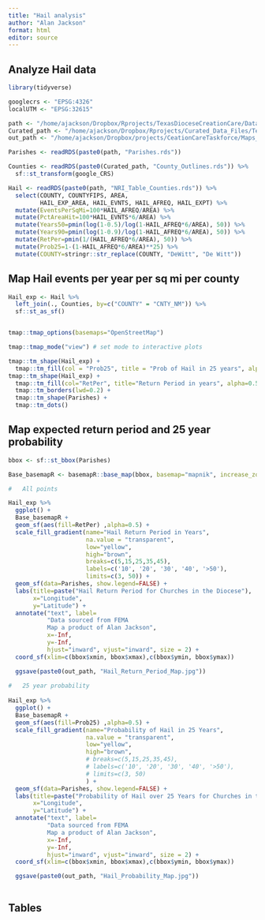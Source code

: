 ```yaml
---
title: "Hail analysis"
author: "Alan Jackson"
format: html
editor: source
---
```


## Analyze Hail data

```r

library(tidyverse)

googlecrs <- "EPSG:4326"
localUTM <- "EPSG:32615"

path <- "/home/ajackson/Dropbox/Rprojects/TexasDioceseCreationCare/Data/"
Curated_path <- "/home/ajackson/Dropbox/Rprojects/Curated_Data_Files/Texas_Counties/"
out_path <- "/home/ajackson/Dropbox/projects/CeationCareTaskforce/Maps_and_tables/Hail/"

Parishes <- readRDS(paste0(path, "Parishes.rds"))

Counties <- readRDS(paste0(Curated_path, "County_Outlines.rds")) %>% 
  sf::st_transform(google_CRS)

Hail <- readRDS(paste0(path, "NRI_Table_Counties.rds")) %>% 
  select(COUNTY, COUNTYFIPS, AREA, 
         HAIL_EXP_AREA, HAIL_EVNTS, HAIL_AFREQ, HAIL_EXPT) %>% 
  mutate(EventsPerSqMi=100*HAIL_AFREQ/AREA) %>% 
  mutate(PctAreaHit=100*HAIL_EVNTS*6/AREA) %>% 
  mutate(Years50=pmin(log(1-0.5)/log(1-HAIL_AFREQ*6/AREA), 50)) %>% 
  mutate(Years90=pmin(log(1-0.9)/log(1-HAIL_AFREQ*6/AREA), 50)) %>% 
  mutate(RetPer=pmin(1/(HAIL_AFREQ*6/AREA), 50)) %>% 
  mutate(Prob25=1-(1-HAIL_AFREQ*6/AREA)**25) %>% 
  mutate(COUNTY=stringr::str_replace(COUNTY, "DeWitt", "De Witt"))

```

##        Map Hail events per year per sq mi per county

```r

Hail_exp <- Hail %>% 
  left_join(., Counties, by=c("COUNTY" = "CNTY_NM")) %>%  
  sf::st_as_sf()


tmap::tmap_options(basemaps="OpenStreetMap")

tmap::tmap_mode("view") # set mode to interactive plots

tmap::tm_shape(Hail_exp) + 
  tmap::tm_fill(col = "Prob25", title = "Prob of Hail in 25 years", alpha=0.5, style="pretty")+
tmap::tm_shape(Hail_exp) + 
  tmap::tm_fill(col="RetPer", title="Return Period in years", alpha=0.5, style="pretty") +
  tmap::tm_borders(lwd=0.2) +
  tmap::tm_shape(Parishes) + 
  tmap::tm_dots()


```

##    Map expected return period and 25 year probability

```r

bbox <- sf::st_bbox(Parishes)

Base_basemapR <- basemapR::base_map(bbox, basemap="mapnik", increase_zoom=2)

#   All points

Hail_exp %>% 
  ggplot() +
  Base_basemapR +
  geom_sf(aes(fill=RetPer) ,alpha=0.5) +
  scale_fill_gradient(name="Hail Return Period in Years", 
                      na.value = "transparent", 
                      low="yellow",
                      high="brown",
                      breaks=c(5,15,25,35,45),
                      labels=c('10', '20', '30', '40', '>50'),
                      limits=c(3, 50)) +
  geom_sf(data=Parishes, show.legend=FALSE) +
  labs(title=paste("Hail Return Period for Churches in the Diocese"),
       x="Longitude",
       y="Latitude") +
  annotate("text", label=
           "Data sourced from FEMA 
           Map a product of Alan Jackson", 
           x=-Inf, 
           y=-Inf,
           hjust="inward", vjust="inward", size = 2) +
  coord_sf(xlim=c(bbox$xmin, bbox$xmax),c(bbox$ymin, bbox$ymax))

  ggsave(paste0(out_path, "Hail_Return_Period_Map.jpg"))
  
#   25 year probability
  
Hail_exp %>% 
  ggplot() +
  Base_basemapR +
  geom_sf(aes(fill=Prob25) ,alpha=0.5) +
  scale_fill_gradient(name="Probability of Hail in 25 Years", 
                      na.value = "transparent", 
                      low="yellow",
                      high="brown",
                      # breaks=c(5,15,25,35,45),
                      # labels=c('10', '20', '30', '40', '>50'),
                      # limits=c(3, 50)
                      ) +
  geom_sf(data=Parishes, show.legend=FALSE) +
  labs(title=paste("Probability of Hail over 25 Years for Churches in the Diocese"),
       x="Longitude",
       y="Latitude") +
  annotate("text", label=
           "Data sourced from FEMA 
           Map a product of Alan Jackson", 
           x=-Inf, 
           y=-Inf,
           hjust="inward", vjust="inward", size = 2) +
  coord_sf(xlim=c(bbox$xmin, bbox$xmax),c(bbox$ymin, bbox$ymax))

  ggsave(paste0(out_path, "Hail_Probability_Map.jpg"))
  

```

##        Tables

```r

```





